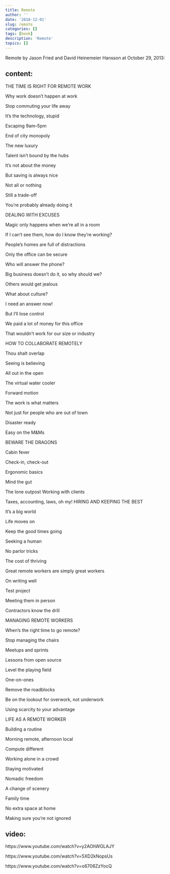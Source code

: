 ```yaml
---
title: Remote
author: ''
date: '2018-12-01'
slug: remote
categories: []
tags: [book]
description: 'Remote'
topics: []
---
```



Remote by Jason Fried and David Heinemeier Hansson at October 29, 2013: 

## content:
THE TIME IS RIGHT FOR REMOTE WORK

Why work doesn’t happen at work

Stop commuting your life away

It’s the technology, stupid

Escaping 9am–5pm

End of city monopoly

The new luxury

Talent isn’t bound by the hubs

It’s not about the money

But saving is always nice

Not all or nothing

Still a trade-off

You’re probably already doing it

DEALING WITH EXCUSES

Magic only happens when we’re all in a room

If I can’t see them, how do I know they’re working?

People’s homes are full of distractions

Only the office can be secure

Who will answer the phone?

Big business doesn’t do it, so why should we?

Others would get jealous

What about culture?

I need an answer now!

But I’ll lose control

We paid a lot of money for this office

That wouldn’t work for our size or industry

HOW TO COLLABORATE REMOTELY 

Thou shalt overlap

Seeing is believing

All out in the open

The virtual water cooler

Forward motion 

The work is what matters

Not just for people who are out of town

Disaster ready

Easy on the M&Ms

BEWARE THE DRAGONS 

Cabin fever

Check-in, check-out

Ergonomic basics

Mind the gut 

The lone outpost 
Working with clients

Taxes, accounting, laws, oh my!
HIRING AND KEEPING THE BEST 

It’s a big world

Life moves on

Keep the good times going

Seeking a human

No parlor tricks

The cost of thriving

Great remote workers are simply great workers

On writing well

Test project

Meeting them in person

Contractors know the drill

MANAGING REMOTE WORKERS 

When’s the right time to go remote?

Stop managing the chairs

Meetups and sprints

Lessons from open source

Level the playing field

One-on-ones

Remove the roadblocks

Be on the lookout for overwork, not underwork

Using scarcity to your advantage

LIFE AS A REMOTE WORKER 

Building a routine

Morning remote, afternoon local

Compute different

Working alone in a crowd

Staying motivated

Nomadic freedom

A change of scenery

Family time

No extra space at home

Making sure you’re not ignored


## video:

https://www.youtube.com/watch?v=y2AOhWGLAJY

https://www.youtube.com/watch?v=5XD2kNopsUs

https://www.youtube.com/watch?v=o6706ZzYocQ



